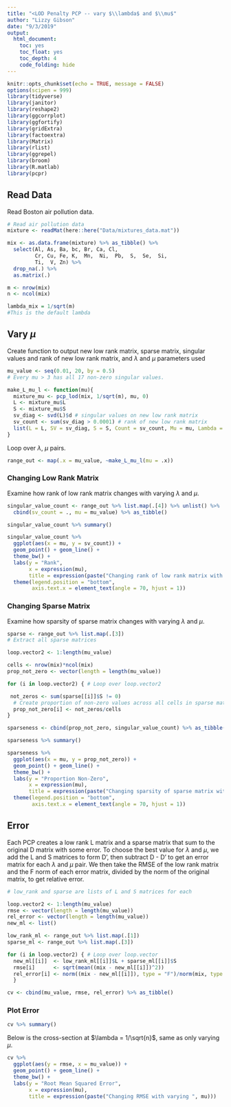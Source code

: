 ```yaml
---
title: "<LOD Penalty PCP -- vary $\\lambda$ and $\\mu$"
author: "Lizzy Gibson"
date: "9/3/2019"
output:
  html_document:
    toc: yes
    toc_float: yes
    toc_depth: 4
    code_folding: hide
---
```


```r
knitr::opts_chunk$set(echo = TRUE, message = FALSE)
options(scipen = 999)
library(tidyverse)
library(janitor)
library(reshape2)
library(ggcorrplot)
library(ggfortify)  
library(gridExtra)
library(factoextra)
library(Matrix)
library(rlist)
library(ggrepel)
library(broom)
library(R.matlab)
library(pcpr)
```

## Read Data

Read Boston air pollution data.

```r
# Read air pollution data
mixture <- readMat(here::here("Data/mixtures_data.mat"))

mix <- as.data.frame(mixture) %>% as_tibble() %>% 
  select(Al, As, Ba, bc, Br, Ca, Cl,
         Cr, Cu, Fe, K,  Mn,  Ni,  Pb,  S,  Se,  Si,
         Ti,  V, Zn) %>% 
  drop_na(.) %>% 
  as.matrix(.)

m <- nrow(mix)
n <- ncol(mix)

lambda_mix = 1/sqrt(m)
#This is the default lambda
```

## Vary $\mu$

Create function to output new low rank matrix, sparse matrix, singular values and rank of new low rank matrix, and $\lambda$ and $\mu$ parameters used

```r
mu_value <- seq(0.01, 20, by = 0.5)
# Every mu > 3 has all 17 non-zero singular values.

make_L_mu_l <- function(mu){ 
  mixture_mu <- pcp_lod(mix, 1/sqrt(m), mu, 0)
  L <- mixture_mu$L
  S <- mixture_mu$S
  sv_diag <- svd(L)$d # singular values on new low rank matrix
  sv_count <- sum(sv_diag > 0.0001) # rank of new low rank matrix
  list(L = L, SV = sv_diag, S = S, Count = sv_count, Mu = mu, Lambda = 1/sqrt(m))
}
```

Loop over $\lambda$, $\mu$ pairs.

```r
range_out <- map(.x = mu_value, ~make_L_mu_l(mu = .x))
```

### Changing Low Rank Matrix

Examine how rank of low rank matrix changes with varying $\lambda$ and $\mu$.

```r
singular_value_count <- range_out %>% list.map(.[4]) %>% unlist() %>% 
  cbind(sv_count = ., mu = mu_value) %>% as_tibble() 
```

```r
singular_value_count %>% summary()
```

```r
singular_value_count %>% 
  ggplot(aes(x = mu, y = sv_count)) +
  geom_point() + geom_line() +
  theme_bw() +
  labs(y = "Rank",
       x = expression(mu),
       title = expression(paste("Changing rank of low rank matrix with varying ", mu))) +
  theme(legend.position = "bottom",
        axis.text.x = element_text(angle = 70, hjust = 1))
```

### Changing Sparse Matrix

Examine how sparsity of sparse matrix changes with varying $\lambda$ and $\mu$.

```r
sparse <- range_out %>% list.map(.[3])
# Extract all sparse matrices

loop.vector2 <- 1:length(mu_value)

cells <- nrow(mix)*ncol(mix)
prop_not_zero <- vector(length = length(mu_value))

for (i in loop.vector2) { # Loop over loop.vector2

 not_zeros <- sum(sparse[[i]]$S != 0)
  # Create proportion of non-zero values across all cells in sparse matrix
  prop_not_zero[i] <- not_zeros/cells
}

sparseness <- cbind(prop_not_zero, singular_value_count) %>% as_tibble()
```

```r
sparseness %>% summary()
```

```r
sparseness %>% 
  ggplot(aes(x = mu, y = prop_not_zero)) +
  geom_point() + geom_line() +
  theme_bw() +
  labs(y = "Proportion Non-Zero",
       x = expression(mu),
       title = expression(paste("Changing sparsity of sparse matrix with varying ", mu))) +
  theme(legend.position = "bottom",
        axis.text.x = element_text(angle = 70, hjust = 1))
```

## Error

Each PCP creates a low rank L matrix and a sparse matrix that sum to the original D matrix with some error. To choose the best value for $\lambda$ and $\mu$, we add the L and S matrices to form D', then subtract D - D' to get an error matrix for each $\lambda$ and $\mu$ pair. We then take the RMSE of the low rank matrix and the F norm of each error matrix, divided by the norm of the original matrix, to get relative error.

```r
# low_rank and sparse are lists of L and S matrices for each 

loop.vector2 <- 1:length(mu_value)
rmse <- vector(length = length(mu_value))
rel_error <- vector(length = length(mu_value))
new_ml <- list()

low_rank_ml <- range_out %>% list.map(.[1])
sparse_ml <- range_out %>% list.map(.[3])

for (i in loop.vector2) { # Loop over loop.vector
  new_ml[[i]]  <- low_rank_ml[[i]]$L + sparse_ml[[i]]$S
  rmse[i]      <- sqrt(mean((mix - new_ml[[i]])^2))
  rel_error[i] <- norm((mix - new_ml[[i]]), type = "F")/norm(mix, type = "F")
  }

cv <- cbind(mu_value, rmse, rel_error) %>% as_tibble()
```

### Plot Error

```r
cv %>% summary()
```

Below is the cross-section at $\lambda = 1/\sqrt{n}$, same as only varying $\mu$.

```r
cv %>% 
  ggplot(aes(y = rmse, x = mu_value)) + 
  geom_point() + geom_line() +
  theme_bw() +
  labs(y = "Root Mean Squared Error",
       x = expression(mu),
       title = expression(paste("Changing RMSE with varying ", mu)))
```
